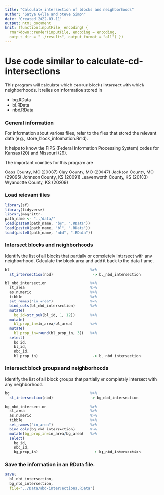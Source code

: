 ```yaml
---
title: "Calculate intersection of blocks and neighborhoods"
author: "Satya Golla and Steve Simon"
date: "Created 2022-03-11"
output: html_document
knit: (function(inputFile, encoding) {
  rmarkdown::render(inputFile, encoding = encoding,
  output_dir = "../results", output_format = "all") })
---
```


# Use code similar to calculate-cd-intersections
 
This program will calculate which census blocks intersect with which neighborhoods. It relies on information stored in

+ bg.RData
+ bl.RData
+ nbd.RData

### General information

For information about various files, refer to the files that stored the relevant data (e.g., store_block_information.Rmd).

It helps to know the FIPS (Federal Information Processing System) codes for Kansas (20) and Missouri (29).

The important counties for this program are

Cass County, MO (29037)
Clay County, MO (29047)
Jackson County, MO (29095)
Johnson County, KS (20091)
Leavenworth County, KS (20103)
Wyandotte County, KS (20209)

### Load relevant files

```r
library(sf)
library(tidyverse)
library(magrittr)
path_name <- "../data/"
load(paste0(path_name, "bg", ".RData"))
load(paste0(path_name, "bl", ".RData"))
load(paste0(path_name, "nbd", ".RData"))
```

### Intersect blocks and neighborhoods

Identify the list of all blocks that partially or completely intersect with any neighborhood. Calculate the block area and add it back to the data frame.

```r
bl                                     %>%
  st_intersection(nbd)                  -> bl_nbd_intersection

bl_nbd_intersection                    %>%
  st_area                              %>%
  as.numeric                           %>%
  tibble                               %>%
  set_names("in_area")                 %>%
  bind_cols(bl_nbd_intersection)       %>%
  mutate(
    bg_id=str_sub(bl_id, 1, 12))       %>%
  mutate(
    bl_prop_in=in_area/bl_area)        %>%
  mutate(
    bl_prop_in=round(bl_prop_in, 3))   %>%
  select(
    bg_id,
    bl_id, 
    nbd_id, 
    bl_prop_in)                         -> bl_nbd_intersection
```


### Intersect block groups and neighborhoods

Identify the list of all block groups that partially or completely intersect with any neighborhood.

```r
bg                                     %>%
  st_intersection(nbd)                 -> bg_nbd_intersection

bg_nbd_intersection                    %>%
  st_area                              %>%
  as.numeric                           %>%
  tibble                               %>%
  set_names("in_area")                 %>%
  bind_cols(bg_nbd_intersection)       %>%
  mutate(bg_prop_in=in_area/bg_area)   %>%
  select(
    bg_id,
    nbd_id, 
    bg_prop_in)                         -> bg_nbd_intersection
```

### Save the information in an RData file.

```r
save(
  bl_nbd_intersection,
  bg_nbd_intersection,
  file="../Data/nbd-intersections.RData")
```
